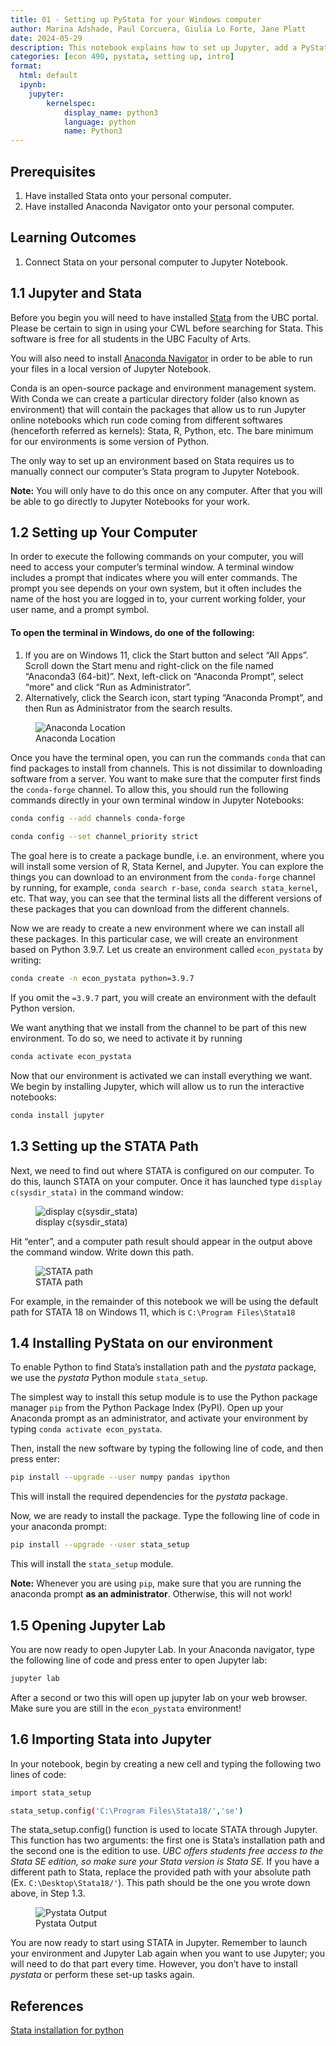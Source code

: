 ```yaml
---
title: 01 - Setting up PyStata for your Windows computer
author: Marina Adshade, Paul Corcuera, Giulia Lo Forte, Jane Platt
date: 2024-05-29
description: This notebook explains how to set up Jupyter, add a PyStata Kernel, and connect to COMET. It is the first step to take when embarking on a research project. 
categories: [econ 490, pystata, setting up, intro]
format:
  html: default
  ipynb:
    jupyter:
        kernelspec:
            display_name: python3
            language: python
            name: Python3
---
```


## Prerequisites

1. Have installed Stata onto your personal computer.
2. Have installed Anaconda Navigator onto your personal computer.

## Learning Outcomes

1. Connect Stata on your personal computer to Jupyter Notebook.

## 1.1 Jupyter and Stata

Before you begin you will need to have installed [Stata](https://ubc.onthehub.com/WebStore/Welcome.aspx) from the UBC portal. Please be certain to sign in using your CWL before searching for Stata. This software is free for all students in the UBC Faculty of Arts.

You will also need to install [Anaconda Navigator](https://docs.anaconda.com/free/navigator/index.html) in order to be able to run your files in a local version of Jupyter Notebook.

Conda is an open-source package and environment management system. With Conda we can create a particular directory folder (also known as environment) that will contain the packages that allow us to run Jupyter online notebooks which run code coming from different softwares (henceforth referred as kernels): Stata, R, Python, etc. The bare minimum for our environments is some version of Python.

The only way to set up an environment based on Stata requires us to manually connect our computer's Stata program to Jupyter Notebook.

<div class="alert alert-block alert-info">

**Note:** You will only have to do this once on any computer. After that you will be able to go directly to Jupyter Notebooks for your work. </div>

## 1.2 Setting up Your Computer 

In order to execute the following commands on your computer, you will need to access your computer's terminal window. A terminal window includes a prompt that indicates where you will enter commands. The prompt you see depends on your own system, but it often includes the name of the host you are logged in to, your current working folder, your user name, and a prompt symbol.

#### To open the terminal in Windows, do one of the following:

1. If you are on Windows 11, click the Start button and select "All Apps". Scroll down the Start menu and right-click on the file named "Anaconda3 (64-bit)". Next, left-click on "Anaconda Prompt", select "more" and click "Run as Administrator".
2. Alternatively, click the Search icon, start typing "Anaconda Prompt", and then Run as Administrator from the search results. 

![Anaconda Location](img/anaconda_prompt.png)

Once you have the terminal open, you can run the commands `conda` that can find packages to install from channels. This is not dissimilar to downloading software from a server. You want to make sure that the computer first finds the `conda-forge` channel. To allow this, you should run the following commands directly in your own terminal window in Jupyter Notebooks:

```bash
conda config --add channels conda-forge
 
conda config --set channel_priority strict
```

The goal here is to create a package bundle, i.e. an environment, where you will install some version of R, Stata Kernel, and Jupyter. You can explore the things you can download to an environment from the  `conda-forge` channel by running, for example, `conda search r-base`, `conda search stata_kernel`, etc. That way, you can see that the terminal lists all the different versions of these packages that you can download from the different channels. 

Now we are ready to create a new environment where we can install all these packages. In this particular case, we will create an environment based on Python 3.9.7. Let us create an environment called `econ_pystata` by writing:

```bash
conda create -n econ_pystata python=3.9.7
```

If you omit the `=3.9.7` part, you will create an environment with the default Python version. 

We want anything that we install from the channel to be part of this new environment. To do so, we need to activate it by running

```bash
conda activate econ_pystata
```

Now that our environment is activated we can install everything we want. We begin by installing Jupyter, which will allow us to run the interactive notebooks:

```bash
conda install jupyter
```

## 1.3 Setting up the STATA Path

Next, we need to find out where STATA is configured on our computer.  To do this, launch STATA on your computer.  Once it has launched type `display c(sysdir_stata)` in the command window:

![display c(sysdir_stata)](img/displaystatadir.png)

Hit "enter", and a computer path result should appear in the output above the command window.  Write down this path.

![STATA path](img/commandpath.png)

For example, in the remainder of this notebook we will be using the default path for STATA 18 on Windows 11, which is `C:\Program Files\Stata18`

## 1.4 Installing PyStata on our environment

To enable Python to find Stata’s installation path and the *pystata* package, we use the *pystata* Python module `stata_setup`. 

The simplest way to install this setup module is to use the Python package manager `pip` from the Python Package Index (PyPI). Open up your Anaconda prompt as an administrator, and activate your environment by typing `conda activate econ_pystata`.

Then, install the new software by typing the following line of code, and then press enter:

```bash
pip install --upgrade --user numpy pandas ipython
```

This will install the required dependencies for the *pystata* package. 

Now, we are ready to install the package. Type the following line of code in your anaconda prompt:

```bash
pip install --upgrade --user stata_setup
```

This will install the `stata_setup` module.

<div class="alert alert-block alert-warning">

**Note:** Whenever you are using `pip`, make sure that you are running the anaconda prompt <b>as an administrator</b>. Otherwise, this will not work! </div>

## 1.5 Opening Jupyter Lab

You are now ready to open Jupyter Lab. In your Anaconda navigator, type the following line of code and press enter to open Jupyter lab:

```bash
jupyter lab
```

After a second or two this will open up jupyter lab on your web browser.  Make sure you are still in the `econ_pystata` environment!

## 1.6 Importing Stata into Jupyter

In your notebook, begin by creating a new cell and typing the following two lines of code:

```bash
import stata_setup

stata_setup.config('C:\Program Files\Stata18/','se')
```

The stata_setup.config() function is used to locate STATA through Jupyter. This function has two arguments: the first one is Stata’s installation path and the second one is the edition to use. *UBC offers students free access to the Stata SE edition, so make sure your Stata version is Stata SE.* If you have a different path to Stata, replace the provided path with your absolute path (Ex. `C:\Desktop\Stata18/'`).  This path should be the one you wrote down above, in Step 1.3.

![Pystata Output](img/PyStata_output.png)

You are now ready to start using STATA in Jupyter.  Remember to launch your environment and Jupyter Lab again when you want to use Jupyter; you will need to do that part every time.  However, you don't have to install *pystata* or perform these set-up tasks again.

## References 

[Stata installation for python](https://www.stata.com/python/pystata17/install.html#ref-dependencies)

